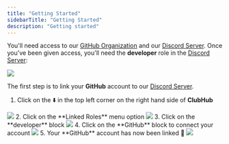 ```yaml
---
title: "Getting Started"
sidebarTitle: "Getting Started"
description: "Getting started"
---
```

You'll need access to our [GitHub Organization](https://github.com/clubhub-space) and our [Discord Server](https://discord.gg/yt43ejhf).
Once you've been given access, you'll need the **developer** role in the [Discord Server](https://discord.gg/yt43ejhf):
<Frame>
    <img src="/images/introduction/Screenshot 2023-04-16 at 18.17.31.png" />
</Frame>

The first step is to link your **GitHub** account to our [Discord Server](https://discord.gg/yt43ejhf).

1. Click on the ⬇️ in the top left corner on the right hand side of **ClubHub**
<Frame>
    <img src="/images/introduction/Screenshot 2023-04-16 at 17.10.39.png" />
</Frame>
2. Click on the **Linked Roles** menu option
<Frame>
    <img src="/images/introduction/Screenshot 2023-04-16 at 17.10.56.png" />
</Frame>
3. Click on the **developer** block
<Frame>
    <img src="/images/introduction/Screenshot 2023-04-16 at 18.02.01.png" />
</Frame>
4. <Tooltip tip="A browser window will open where you'll need to authorize the connection">Click on the **GitHub** block to connect your account</Tooltip>
<Frame>
    <img src="/images/introduction/Screenshot 2023-04-16 at 18.02.29.png" />
</Frame>
5. Your **GitHub** account has now been linked 🎉
<Frame>
    <img src="/images/introduction/Screenshot 2023-04-16 at 18.02.59.png" />
</Frame>